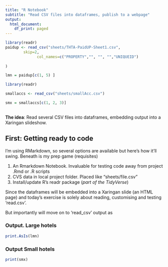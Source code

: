 ```yaml
---
title: "R Notebook"
subtitle: "Read CSV files into dataframes, publish to a webpage" 
output:
  html_document:
    df_print: paged
---
```



```r

library(readr)
paidup <- read_csv("sheets/THTA-PaidUP-Sheet1.csv", 
        skip=2,
              col_names=c("PROPERTY","", "", "","UNIQUEID")
        
)

lmn = paidup[c(1, 5) ]


```

```r

library(readr)

smallaccs <- read_csv("sheets/smallAcc.csv")

smx = smallaccs[c(1, 2, 3)]
       
```


**The idea**: Read several CSV files into dataframes, embedding output into a Xaringan slideshow. 

## First: Getting ready to code 

I'm using RMarkdown, so several options are available but here's how it'll swing. Beneath is my prep game (requisites)

  1. An Rmarkdown Notebook. Invaluable for testing code away from project .Rmd or .R scripts  
  1. CVS data in local project folder. Placed like  "sheets/file.csv"  
  1. Install/update R's readr package (*part of the TidyVerse*)     

Since the dataframes will be embedded into a Xaringan slide (an HTML page) and today's exercise is solely about reading, customising and testing 'read.csv'.

But importantly will move on to 'read_csv' output as 

### Output. Large hotels

```r
print.AsIs(lmn)

```

### Output Small hotels

```r
print(smx)

```